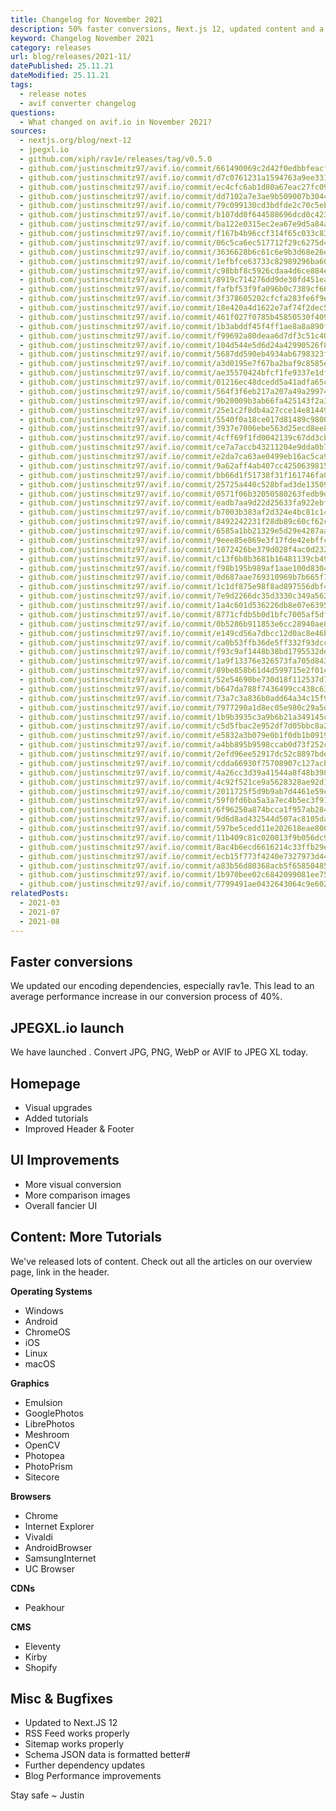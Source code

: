 ```yaml
---
title: Changelog for November 2021
description: 50% faster conversions, Next.js 12, updated content and a giant FAQ. Stay exicted for more.
keyword: Changelog November 2021
category: releases
url: blog/releases/2021-11/
datePublished: 25.11.21
dateModified: 25.11.21
tags:
  - release notes
  - avif converter changelog
questions:
  - What changed on avif.io in November 2021?
sources:
  - nextjs.org/blog/next-12
  - jpegxl.io
  - github.com/xiph/rav1e/releases/tag/v0.5.0
  - github.com/justinschmitz97/avif.io/commit/661490069c2d42f0edbbfeacfa4da3a6496c9cc3
  - github.com/justinschmitz97/avif.io/commit/d7c0761231a1594763a9ee3316a5537b4e1e8e39
  - github.com/justinschmitz97/avif.io/commit/ec4cfc6ab1d80a67eac27fc090a8e702e97bcd8d
  - github.com/justinschmitz97/avif.io/commit/dd7102a7e3ae9b509007b304462c5db7a34aa588
  - github.com/justinschmitz97/avif.io/commit/79c099130cd3bdfde2c70c5eb9d53d6c6c82ab5b
  - github.com/justinschmitz97/avif.io/commit/b107dd0f644588696dcd0c423498ddd5784b8436
  - github.com/justinschmitz97/avif.io/commit/ba122e0315ec2ea67e9d5a84af618dfbaffe4632
  - github.com/justinschmitz97/avif.io/commit/f167b4b96ccf314f65c033c834491f569d1cdd16
  - github.com/justinschmitz97/avif.io/commit/06c5ca6ec517712f29c6275d42953b7f48213c59
  - github.com/justinschmitz97/avif.io/commit/3636628b6c61c6e9b3d68e26ef58bc262110c570
  - github.com/justinschmitz97/avif.io/commit/1efbfce63733c82989296ba60ed84ae2bb31119c
  - github.com/justinschmitz97/avif.io/commit/c98bbf8c5926cdaa4d6ce884e2100e32a67643f3
  - github.com/justinschmitz97/avif.io/commit/8919c714276dd9de30fd451eae4a4d166177657d
  - github.com/justinschmitz97/avif.io/commit/fafbf53f9fa096b0c7389cf662ac3f2d750c22eb
  - github.com/justinschmitz97/avif.io/commit/3f378605202cfcfa283fe6f9e857a938670dc0d7
  - github.com/justinschmitz97/avif.io/commit/18e420a4d1622e7af74f2dec50a50dbc5e92cfdf
  - github.com/justinschmitz97/avif.io/commit/461f027f0785b45850530f409a0479bc9ba324b9
  - github.com/justinschmitz97/avif.io/commit/1b3abddf45f4ff1ae8a8a890f67f3b3bf68b6b99
  - github.com/justinschmitz97/avif.io/commit/f99692a80deaa6d7df3c51c4052a81798e59776b
  - github.com/justinschmitz97/avif.io/commit/104d544e5d6d24a42990526f84b15703c1a46222
  - github.com/justinschmitz97/avif.io/commit/5687dd590eb4934ab6798323f8fe5a39972d106f
  - github.com/justinschmitz97/avif.io/commit/a3d0195e7f67ba2baf9c8585eb9a6d31c0db838d
  - github.com/justinschmitz97/avif.io/commit/ae35570424bfcf1fe9337e1df59da8cc4101484d
  - github.com/justinschmitz97/avif.io/commit/01216ec48dcedd5a41adfa65c4210eea7f6785a8
  - github.com/justinschmitz97/avif.io/commit/564f3f6eb217a207a49a299745d8443e3ddc4629
  - github.com/justinschmitz97/avif.io/commit/9b20009b3ab66fa425143f2a3e06b2234c30d5cd
  - github.com/justinschmitz97/avif.io/commit/25e1c2f8db4a27cce14e81449f43e74c7086116a
  - github.com/justinschmitz97/avif.io/commit/5540f0a18ce017d81489c9800c81e75610d14480
  - github.com/justinschmitz97/avif.io/commit/3937e7006ebe563d25ecd8ee8c28c2e93f059131
  - github.com/justinschmitz97/avif.io/commit/4cff69f1fd0042139c67dd3cb49164e21ae6e030
  - github.com/justinschmitz97/avif.io/commit/ce7a7accb43211204e9dda0b75c3cb572e608a80
  - github.com/justinschmitz97/avif.io/commit/e2da7ca63ae0499eb16ac5ca9db1a5846a6b8567
  - github.com/justinschmitz97/avif.io/commit/9a62aff4ab407cc4250639815fa6557383d8d8d7
  - github.com/justinschmitz97/avif.io/commit/bb66d1f51738f31f161746fa043fdc8799ca3cee
  - github.com/justinschmitz97/avif.io/commit/25725a440c528bfad3de13509d23cac8ef44c185
  - github.com/justinschmitz97/avif.io/commit/0571f06b32050580263fedb9d54646e1943d6783
  - github.com/justinschmitz97/avif.io/commit/eadb7aa9d22d25633fa922ebf1924f10ad7b0ca0
  - github.com/justinschmitz97/avif.io/commit/b7003b383af2d324e4bc81c14f0d3ff441d5ab6b
  - github.com/justinschmitz97/avif.io/commit/8492242231f28db89c60cf62c9acb0f2d5e6cea7
  - github.com/justinschmitz97/avif.io/commit/6585a1bb21329e5d29e4287aa3ec2794ed4fe2bf
  - github.com/justinschmitz97/avif.io/commit/9eee85e869e3f17fde42ebffcfc490db746b89c5
  - github.com/justinschmitz97/avif.io/commit/1072426be379d028f4ac0d2321d45af4cbbf69ea
  - github.com/justinschmitz97/avif.io/commit/c13f6b8b3681b16481139cb49de98354c6574b68
  - github.com/justinschmitz97/avif.io/commit/f98b195b989af1aae100d8304c86034b5f688007
  - github.com/justinschmitz97/avif.io/commit/0d687aae769310969b7b665f7f646b40e7073605
  - github.com/justinschmitz97/avif.io/commit/1c1df875e98f8ad897556dbf486ca65fb21775e8
  - github.com/justinschmitz97/avif.io/commit/7e9d2266dc35d3330c349a562fecc63e00ac2137
  - github.com/justinschmitz97/avif.io/commit/1a4c601d536226db8e07e63951fdb73271a89860
  - github.com/justinschmitz97/avif.io/commit/8771cfdb5b0d1bfc7005af5dfb0e03c4cb4c63a3
  - github.com/justinschmitz97/avif.io/commit/0b5286b911853e6cc28940ae8eaabb8c4648dede
  - github.com/justinschmitz97/avif.io/commit/e149cd56a7dbcc12d0ac8e46bc078f31d0525f86
  - github.com/justinschmitz97/avif.io/commit/ca0b53ffb36de5ff332f93dccfdbf577ef980d9b
  - github.com/justinschmitz97/avif.io/commit/f93c9af1448b38bd1795532de515f478d79f11d9
  - github.com/justinschmitz97/avif.io/commit/1a9f13376e326573fa705d843ff25fc6629ecb49
  - github.com/justinschmitz97/avif.io/commit/89be858b61d4d599715e2f01c8f451a1a69f7aa8
  - github.com/justinschmitz97/avif.io/commit/52e54690be730d18f112537d7d2ffbfbcf1af440
  - github.com/justinschmitz97/avif.io/commit/b647da788f7436499cc438c6363394375664d4b8
  - github.com/justinschmitz97/avif.io/commit/73a7c3a836b0add64a34c15f90ad8dbfb37931a5
  - github.com/justinschmitz97/avif.io/commit/7977290a1d8ec05e980c29a5d37416f105be4371
  - github.com/justinschmitz97/avif.io/commit/1b9b3935c3a9b6b21a349145c40cadab8c811d4c
  - github.com/justinschmitz97/avif.io/commit/c5d5fbac2e952df7d05bbc8a2181dfa93bc7e51e
  - github.com/justinschmitz97/avif.io/commit/e5832a3b079e0b1f0db1b0919f37cb3a5842be6d
  - github.com/justinschmitz97/avif.io/commit/a4bb895b9598ccab0d73f252c4003166d0d7989f
  - github.com/justinschmitz97/avif.io/commit/2efd96ee52917dc52c8897bde9bf8c974a555e95
  - github.com/justinschmitz97/avif.io/commit/cdda66930f75708907c127acb27864e58c5b626f
  - github.com/justinschmitz97/avif.io/commit/4a26cc3d39a41544a8f48b398e648c23f6d8340e
  - github.com/justinschmitz97/avif.io/commit/4c92f521ce9a5628328ae92d1e4e7d177caaccc9
  - github.com/justinschmitz97/avif.io/commit/2011725f5d9b9ab7d4461e59ca3d83ab44a3e2e7
  - github.com/justinschmitz97/avif.io/commit/59f0fd6ba5a3a7ec4b5ec3f918ec9287f41836f5
  - github.com/justinschmitz97/avif.io/commit/6f96250a874bcca1f957ab2846d99340b32d269a
  - github.com/justinschmitz97/avif.io/commit/9d6d8ad432544d507ac8105da1e415f77ce746b7
  - github.com/justinschmitz97/avif.io/commit/597be5cedd11e202618eae8002831122b513cf7a
  - github.com/justinschmitz97/avif.io/commit/11b409c81c020013f9b056dc9bddaa349eb7601b
  - github.com/justinschmitz97/avif.io/commit/8ac4b6ecd6616214c33ffb29e7983d68cf60bc0c
  - github.com/justinschmitz97/avif.io/commit/ecb15f773f4240e7327973d4428825f3a6f4e97c
  - github.com/justinschmitz97/avif.io/commit/a83b56d80368acb5f658504852346a76147305cc
  - github.com/justinschmitz97/avif.io/commit/1b970bee02c6842099081ee75a32a30f6fef8763
  - github.com/justinschmitz97/avif.io/commit/7799491ae0432643064c9e6028d5ecf362a9d464
relatedPosts:
  - 2021-03
  - 2021-07
  - 2021-08
---
```


## Faster conversions

We updated our encoding dependencies, especially rav1e. This lead to an average performance increase in our conversion process of 40%.

## JPEGXL.io launch

We have launched <Link href="jpegxl.io/" text="Jpegxl.io, a free bulk image converter for the JPEG XL format"/>. Convert JPG, PNG, WebP or AVIF to JPEG XL today.

## Homepage

- Visual upgrades
- Added tutorials
- Improved Header & Footer

## UI Improvements

- More visual conversion
- More comparison images
- Overall fancier UI

## Content: More Tutorials

We've released lots of content. Check out all the articles on our overview page, link in the header.

**Operating Systems**

- Windows
- Android
- ChromeOS
- iOS
- Linux
- macOS

**Graphics**

- Emulsion
- GooglePhotos
- LibrePhotos
- Meshroom
- OpenCV
- Photopea
- PhotoPrism
- Sitecore

**Browsers**

- Chrome
- Internet Explorer
- Vivaldi
- AndroidBrowser
- SamsungInternet
- UC Browser

**CDNs**

- Peakhour

**CMS**

- Eleventy
- Kirby
- Shopify

## Misc & Bugfixes

- Updated to Next.JS 12
- RSS Feed works properly
- Sitemap works properly
- Schema JSON data is formatted better#
- Further dependency updates
- Blog Performance improvements

Stay safe ~ Justin

